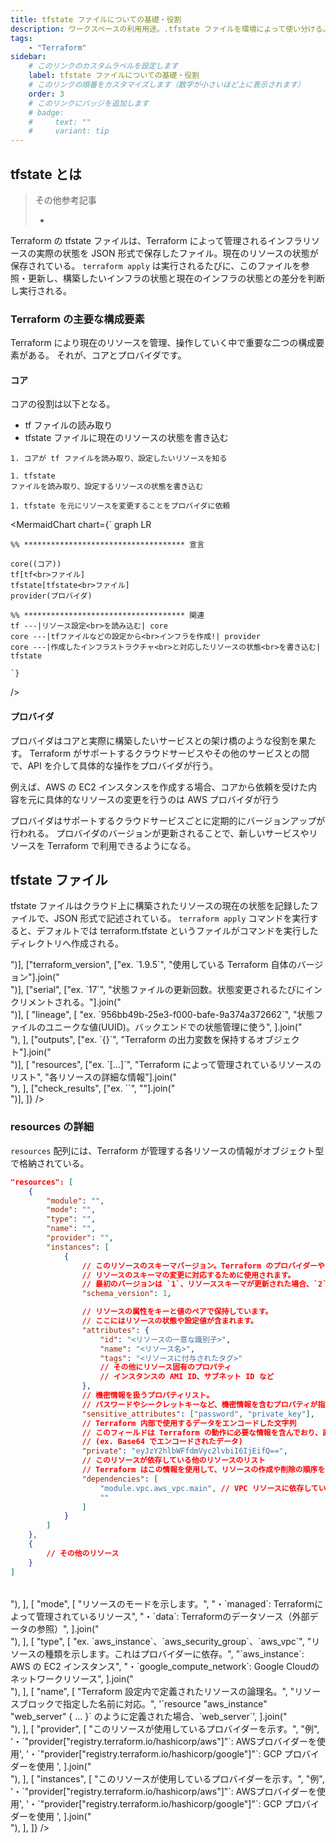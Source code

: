 ```yaml
---
title: tfstate ファイルについての基礎・役割
description: ワークスペースの利用用途。.tfstate ファイルを環境によって使い分ける。
tags:
    - "Terraform"
sidebar:
    # このリンクのカスタムラベルを設定します
    label: tfstate ファイルについての基礎・役割
    # このリンクの順番をカスタマイズします（数字が小さいほど上に表示されます）
    order: 3
    # このリンクにバッジを追加します
    # badge:
    #     text: ""
    #     variant: tip
---
```



## tfstate とは

<LinkPreview url="https://envader.plus/article/221#Terraform%E3%81%AB%E3%81%8A%E3%81%91%E3%82%8Bworkspace%E3%81%A8%E3%81%AF%EF%BC%9F" />

> その他参考記事
>
> -   <LinkPreview url="https://zenn.dev/nameless_gyoza/articles/terraform-remote-state" type="inline" />

Terraform の tfstate ファイルは、Terraform によって管理されるインフラリソースの実際の状態を JSON 形式で保存したファイル。現在のリソースの状態が保存されている。
`terraform apply` は実行されるたびに、このファイルを参照・更新し、構築したいインフラの状態と現在のインフラの状態との差分を判断し実行される。

### Terraform の主要な構成要素

Terraform により現在のリソースを管理、操作していく中で重要な二つの構成要素がある。
それが、コアとプロバイダです。

#### コア

コアの役割は以下となる。

-   tf ファイルの読み取り
-   tfstate ファイルに現在のリソースの状態を書き込む

<Steps>

    1. コアが tf ファイルを読み取り、設定したいリソースを知る

    1. tfstate
    ファイルを読み取り、設定するリソースの状態を書き込む

    1. tfstate を元にリソースを変更することをプロバイダに依頼

</Steps>

<MermaidChart
    chart={`
    graph LR

    %% ************************************ 宣言

    core((コア))
    tf[tf<br>ファイル]
    tfstate[tfstate<br>ファイル]
    provider(プロバイダ)

    %% ************************************ 関連
    tf ---|リソース設定<br>を読み込む| core
    core ---|tfファイルなどの設定から<br>インフラを作成!| provider
    core ---|作成したインフラストラクチャ<br>と対応したリソースの状態<br>を書き込む| tfstate

    `}

/>

#### プロバイダ

プロバイダはコアと実際に構築したいサービスとの架け橋のような役割を果たす。
Terraform がサポートするクラウドサービスやその他のサービスとの間で、API を介して具体的な操作をプロバイダが行う。

例えば、AWS の EC2 インスタンスを作成する場合、コアから依頼を受けた内容を元に具体的なリソースの変更を行うのは AWS プロバイダが行う

プロバイダはサポートするクラウドサービスごとに定期的にバージョンアップが行われる。
プロバイダのバージョンが更新されることで、新しいサービスやリソースを Terraform で利用できるようになる。

## tfstate ファイル

tfstate ファイルはクラウド上に構築されたリソースの現在の状態を記録したファイルで、JSON 形式で記述されている。
`terraform apply` コマンドを実行すると、デフォルトでは terraform.tfstate というファイルがコマンドを実行したディレクトリへ作成される。

<Table
    caption="tfstate ファイルの主要要素"
    columns={["プロパティ", "説明"]}
    data={[
        ["version", ["ex. `4`", "状態ファイルのバージョン。Terraformの内部で互換性の維持に利用される。"].join("<br/>")],
        ["terraform_version", ["ex. `1.9.5`", "使用している Terraform 自体のバージョン"].join("<br/>")],
        ["serial", ["ex. `17`", "状態ファイルの更新回数。状態変更されるたびにインクリメントされる。"].join("<br/>")],
        [
            "lineage",
            [
                "ex. `956bb49b-25e3-f000-bafe-9a374a372662`",
                "状態ファイルのユニークな値(UUID)。バックエンドでの状態管理に使う",
            ].join("<br/>"),
        ],
        ["outputs", ["ex. `{}`", "Terraform の出力変数を保持するオブジェクト"].join("<br/>")],
        [
            "resources",
            ["ex. `[...]`", "Terraform によって管理されているリソースのリスト", "各リソースの詳細な情報"].join("<br/>"),
        ],
        ["check_results", ["ex. ``", ""].join("<br/>")],
    ]}
/>

### resources の詳細

`resources` 配列には、Terraform が管理する各リソースの情報がオブジェクト型で格納されている。

```json
"resources": [
    {
        "module": "",
        "mode": "",
        "type": "",
        "name": "",
        "provider": "",
        "instances": [
            {
                // このリソースのスキーマバージョン。Terraform のプロバイダーや
                // リソースのスキーマの変更に対応するために使用されます。
                // 最初のバージョンは `1`、リソーススキーマが更新された場合、`2` となる。
                "schema_version": 1,

                // リソースの属性をキーと値のペアで保持しています。
                // ここにはリソースの状態や設定値が含まれます。
                "attributes": {
                    "id": "<リソースの一意な識別子>",
                    "name": "<リソース名>",
                    "tags": "<リソースに付与されたタグ>"
                    // その他にリソース固有のプロパティ
                    // インスタンスの AMI ID、サブネット ID など
                },
                // 機密情報を扱うプロパティリスト。
                // パスワードやシークレットキーなど、機密情報を含むプロパティが指定される。
                "sensitive_attributes": ["password", "private_key"],
                // Terraform 内部で使用するデータをエンコードした文字列
                // このフィールドは Terraform の動作に必要な情報を含んでおり、直接編集や解読は推奨されません。
                // (ex. Base64 でエンコードされたデータ)
                "private": "eyJzY2hlbWFfdmVyc2lvbiI6IjEifQ==",
                // このリソースが依存している他のリソースのリスト
                // Terraform はこの情報を使用して、リソースの作成や削除の順序を決定する依存関係を設定
                "dependencies": [
                    "module.vpc.aws_vpc.main", // VPC リソースに依存している
                    ""
                ]
            }
        ]
    },
    {
        // その他のリソース
    }
]
```

<Table
    caption="リソースオブジェクトのプロパティ"
    columns={["プロパティ", "説明"]}
    data={[
        [
            "module",
            [
                "ex. `module.vpc`, `module.subnet`",
                "リソースが属しているモジュールのパス、モジュールを使用していない場合は空文字列",
            ].join("<br/>"),
        ],
        [
            "mode",
            [
                "リソースのモードを示します。",
                "・`managed`: Terraformによって管理されているリソース",
                "・`data`: Terraformのデータソース（外部データの参照）",
            ].join("<br/>"),
        ],
        [
            "type",
            [
                "ex. `aws_instance`、`aws_security_group`、`aws_vpc`",
                "リソースの種類を示します。これはプロバイダーに依存。",
                "`aws_instance`: AWS の EC2 インスタンス",
                "・`google_compute_network`: Google Cloudのネットワークリソース",
            ].join("<br/>"),
        ],
        [
            "name",
            [
                "Terraform 設定内で定義されたリソースの論理名。",
                "リソースブロックで指定した名前に対応。",
                '`resource "aws_instance" "web_server" { ... }` のように定義された場合、`web_server`',
            ].join("<br/>"),
        ],
        [
            "provider",
            [
                "このリソースが使用しているプロバイダーを示す。",
                "例",
                '・`"provider["registry.terraform.io/hashicorp/aws"]"`: AWSプロバイダーを使用',
                '・`"provider["registry.terraform.io/hashicorp/google"]"`: GCP プロバイダーを使用 ',
            ].join("<br/>"),
        ],
        [
            "instances",
            [
                "このリソースが使用しているプロバイダーを示す。",
                "例",
                '・`"provider["registry.terraform.io/hashicorp/aws"]"`: AWSプロバイダーを使用',
                '・`"provider["registry.terraform.io/hashicorp/google"]"`: GCP プロバイダーを使用 ',
            ].join("<br/>"),
        ],
    ]}
/>
